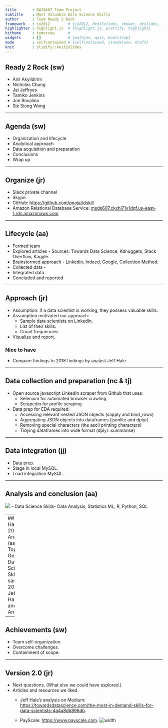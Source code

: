 ```yaml
---
title       : DATA607 Team Project
subtitle    : Most Valuable Data Science Skills
author      : Team Ready 2 Rock
framework   : io2012        # {io2012, html5slides, shower, dzslides, ...}
highlighter : highlight.js  # {highlight.js, prettify, highlight}
hitheme     : tomorrow      # 
widgets     : []            # {mathjax, quiz, bootstrap}
mode        : selfcontained # {selfcontained, standalone, draft}
knit        : slidify::knit2slides
---
```


<style>
.title-slide {
  background-color: #FFFFFF; /* #EDE0CF; ; #CA9F9D*/
}
</style>

## Ready 2 Rock (sw)
- Anil Akyildirim
- Nicholas Chung
- Jai Jeffryes
- Tamiko Jenkins
- Joe Rovalino
- Sie Siong Wong

--- 

## Agenda (sw)
- Organization and lifecycle
- Analytical approach
- Data acquisition and preparation
- Conclusions
- Wrap up

---

## Organize (jr)

- Slack private channel
- Skype
- GitHub: [https://github.com/pnojai/dskill](https://github.com/pnojai/dskill)
- Amazon Relational Database Service: [msds607.ckxhi71v1dqf.us-east-1.rds.amazonaws.com](msds607.ckxhi71v1dqf.us-east-1.rds.amazonaws.com)

--- 

## Lifecycle (aa)
- Formed team
- Explored articles - Sources: Towards Data Science, Kdnuggets, Stack Overflow, Kaggle.
- Brainstormed approach - Linkedin, Indeed, Google, Collection Method. 
- Collected data - 
- Integrated data
- Concluded and reported

--- 

## Approach (jr)
- Assumption: if a data scientist is working, they possess valuable skills.
- Assumption motivated our approach:
  - Sample data scientists on LinkedIn.
  - List of their skills.
  - Count frequencies.
- Visualize and report.

### Nice to have
- Compare findings to 2018 findings by analyst Jeff Hale.

---

## Data collection and preparation (nc & tj)
- Open source javascript LinkedIn scraper from Github that uses:
  - Selenium for automated browser crawling
  - Scrapedin for profile scraping
- Data prep for EDA required:
  - Accessing relevant nested JSON objects (sapply and bind_rows)
  - Aggregating JSON objects into dataframes (jsonlite and dplyr)
  - Removing special characters (the ascii printing characters)
  - Tidying dataframes into wide format (dplyr::summarise)

--- 

## Data integration (jj)
- Data prep.
- Stage in local MySQL.
- Load integration MySQL.

--- 

## Analysis and conclusion (aa)
![](http://airlocked50.com/wp-content/uploads/2019/10/2019-Bar-Plot.jpg)
- Data Science Skills- Data Analysis, Statistics ML, R, Python, SQL

---
## Jeff Hale 2018 Analysis (aa)
![](http://airlocked50.com/wp-content/uploads/2019/10/2018-Bar-Plot.jpg)
- Top General Data Science Skills are same for 2018 Jeff Hale's and our Analysis.

--- 

## Achievements (sw)
- Team self-organization.
- Overcome challenges.
- Containment of scope.

---

## Version 2.0 (jr)
- Next questions. (What else we could have explored.)
- Articles and resources we liked.
  - Jeff Hale's analysis on Medium: [https://towardsdatascience.com/the-most-in-demand-skills-for-data-scientists-4a4a8db896db](https://towardsdatascience.com/the-most-in-demand-skills-for-data-scientists-4a4a8db896db).
 
  - PayScale: [https://www.payscale.com](https://www.payscale.com).
   ![width](SM.jpeg)

